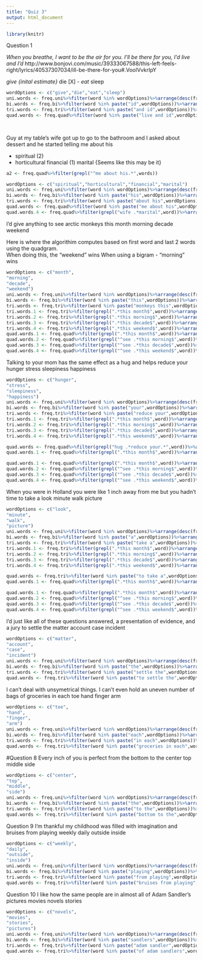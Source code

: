 ```yaml
---
title: "Quiz 3"
output: html_document
---
```

```r
library(knitr)
```

Question 1

_When you breathe, I want to be the air for you. I'll be there for you, I'd live and I'd_
http://www.bonjovi.com/music/39333067588/this-left-feels-right/lyrics/40537307034/ill-be-there-for-you#.VoolVvkrIpY

*give {inital estimate}
*die [X] - 
*eat
*sleep

```r

wordOptions <- c("give","die","eat","sleep")
uni.words <- freq.uni%>%filter(word %in% wordOptions)%>%arrange(desc(freq))
bi.words <- freq.bi%>%filter(word %in% paste("id",wordOptions))%>%arrange(desc(freq))
tri.words <- freq.tri%>%filter(word %in% paste("and id",wordOptions))%>%arrange(desc(freq))
quad.words <- freq.quad%>%filter(word %in% paste("live and id",wordOptions))%>%arrange(desc(freq))

                

```


Guy at my table's wife got up to go to the bathroom and I asked about dessert and he started telling me about his

* spiritual (2)
* horticultural
financial  (1)
marital  {Seems like this may be it}

```r
a2 <- freq.quad%>%filter(grepl("^me about his.*",words))

wordOptions <- c("spiritual","horticultural","financial","marital")
uni.words <- freq.uni%>%filter(word %in% wordOptions)%>%arrange(desc(freq))
bi.words <- freq.bi%>%filter(word %in% paste("his",wordOptions))%>%arrange(desc(freq))
tri.words <- freq.tri%>%filter(word %in% paste("about his",wordOptions))%>%arrange(desc(freq))
quad.words <- freq.quad%>%filter(word %in% paste("me about his",wordOptions))%>%arrange(desc(freq))
quad.words.4 <- freq.quad%>%filter(grepl("wife .*marital",word))%>%arrange(desc(freq))


```

I'd give anything to see arctic monkeys this
month
morning
decade
weekend

Here is where the algorithim computes based on first word and last 2 words using the quadgram.   
When doing this, the "weekend" wins
When using a bigram - "morning" wins


```r
 
wordOptions <- c("month",
"morning",
"decade",
"weekend")
uni.words <- freq.uni%>%filter(word %in% wordOptions)%>%arrange(desc(freq))
bi.words <- freq.bi%>%filter(word %in% paste("this",wordOptions))%>%arrange(desc(freq))
tri.words <- freq.tri%>%filter(word %in% paste("monkeys this",wordOptions))%>%arrange(desc(freq))
tri.words.1 <- freq.tri%>%filter(grepl(".*this month$",word))%>%arrange(desc(freq))
tri.words.2 <- freq.tri%>%filter(grepl(".*this morning$",word))%>%arrange(desc(freq))
tri.words.3 <- freq.tri%>%filter(grepl(".*this decade$",word))%>%arrange(desc(freq))
tri.words.4 <- freq.tri%>%filter(grepl(".*this weekend$",word))%>%arrange(desc(freq))
quad.words.1 <- freq.quad%>%filter(grepl(".*this month$",word))%>%arrange(desc(freq))
quad.words.2 <- freq.quad%>%filter(grepl("^see .*this morning$",word))%>%arrange(desc(freq))
quad.words.3 <- freq.quad%>%filter(grepl("^see .*this decade$",word))%>%arrange(desc(freq))
quad.words.4 <- freq.quad%>%filter(grepl("^see .*this weekend$",word))%>%arrange(desc(freq))

```

Talking to your mom has the same effect as a hug and helps reduce your
hunger
stress
sleepiness
happiness

```r
wordOptions <- c("hunger",
"stress",
"sleepiness",
"happiness")
uni.words <- freq.uni%>%filter(word %in% wordOptions)%>%arrange(desc(freq))
bi.words <- freq.bi%>%filter(word %in% paste("your",wordOptions))%>%arrange(desc(freq))
tri.words <- freq.tri%>%filter(word %in% paste("reduce your",wordOptions))%>%arrange(desc(freq))
tri.words.1 <- freq.tri%>%filter(grepl(".*this month$",word))%>%arrange(desc(freq))
tri.words.2 <- freq.tri%>%filter(grepl(".*this morning$",word))%>%arrange(desc(freq))
tri.words.3 <- freq.tri%>%filter(grepl(".*this decade$",word))%>%arrange(desc(freq))
tri.words.4 <- freq.tri%>%filter(grepl(".*this weekend$",word))%>%arrange(desc(freq))

quad.words <- freq.quad%>%filter(grepl("hug .*reduce your.*",word))%>%arrange(desc(freq))
quad.words.1 <- freq.quad%>%filter(grepl(".*this month$",word))%>%arrange(desc(freq))

quad.words.1 <- freq.quad%>%filter(grepl(".*this month$",word))%>%arrange(desc(freq))
quad.words.2 <- freq.quad%>%filter(grepl("^see .*this morning$",word))%>%arrange(desc(freq))
quad.words.3 <- freq.quad%>%filter(grepl("^see .*this decade$",word))%>%arrange(desc(freq))
quad.words.4 <- freq.quad%>%filter(grepl("^see .*this weekend$",word))%>%arrange(desc(freq))


````

When you were in Holland you were like 1 inch away from me but you hadn't time to take a
look
minute
walk
picture


```r
wordOptions <- c("look",
"minute",
"walk",
"picture")
uni.words <- freq.uni%>%filter(word %in% wordOptions)%>%arrange(desc(freq))
bi.words <- freq.bi%>%filter(word %in% paste("a",wordOptions))%>%arrange(desc(freq))
tri.words <- freq.tri%>%filter(word %in% paste("take a",wordOptions))%>%arrange(desc(freq))
tri.words.1 <- freq.tri%>%filter(grepl(".*this month$",word))%>%arrange(desc(freq))
tri.words.2 <- freq.tri%>%filter(grepl(".*this morning$",word))%>%arrange(desc(freq))
tri.words.3 <- freq.tri%>%filter(grepl(".*this decade$",word))%>%arrange(desc(freq))
tri.words.4 <- freq.tri%>%filter(grepl(".*this weekend$",word))%>%arrange(desc(freq))

quad.words <- freq.tri%>%filter(word %in% paste("to take a",wordOptions))%>%arrange(desc(freq))
quad.words.1 <- freq.quad%>%filter(grepl(".*this month$",word))%>%arrange(desc(freq))

quad.words.1 <- freq.quad%>%filter(grepl(".*this month$",word))%>%arrange(desc(freq))
quad.words.2 <- freq.quad%>%filter(grepl("^see .*this morning$",word))%>%arrange(desc(freq))
quad.words.3 <- freq.quad%>%filter(grepl("^see .*this decade$",word))%>%arrange(desc(freq))
quad.words.4 <- freq.quad%>%filter(grepl("^see .*this weekend$",word))%>%arrange(desc(freq))


```



I'd just like all of these questions answered, a presentation of evidence, and a jury to settle the
matter
account
case
incident
```r
wordOptions <- c("matter",
"account",
"case",
"incident")
uni.words <- freq.uni%>%filter(word %in% wordOptions)%>%arrange(desc(freq))
bi.words <- freq.bi%>%filter(word %in% paste("the",wordOptions))%>%arrange(desc(freq))
tri.words <- freq.tri%>%filter(word %in% paste("settle the",wordOptions))%>%arrange(desc(freq))
quad.words <- freq.tri%>%filter(word %in% paste("to settle the",wordOptions))%>%arrange(desc(freq)) 
```

I can't deal with unsymetrical things. I can't even hold an uneven number of bags of groceries in each
toe
hand
finger
arm


```r
wordOptions <- c("toe",
"hand",
"finger",
"arm")
uni.words <- freq.uni%>%filter(word %in% wordOptions)%>%arrange(desc(freq))
bi.words <- freq.bi%>%filter(word %in% paste("each",wordOptions))%>%arrange(desc(freq))
tri.words <- freq.tri%>%filter(word %in% paste("in each",wordOptions))%>%arrange(desc(freq))
quad.words <- freq.tri%>%filter(word %in% paste("groceries in each",wordOptions))%>%arrange(desc(freq)) 
```

#Question 8
Every inch of you is perfect from the bottom to the
center
top
middle
side

```r
wordOptions <- c("center",
"top",
"middle",
"side")
uni.words <- freq.uni%>%filter(word %in% wordOptions)%>%arrange(desc(freq))
bi.words <- freq.bi%>%filter(word %in% paste("the",wordOptions))%>%arrange(desc(freq))
tri.words <- freq.tri%>%filter(word %in% paste("to the",wordOptions))%>%arrange(desc(freq))
quad.words <- freq.tri%>%filter(word %in% paste("bottom to the",wordOptions))%>%arrange(desc(freq)) 
```

Question 9
I’m thankful my childhood was filled with imagination and bruises from playing
weekly
daily
outside
inside

```r
wordOptions <- c("weekly",
"daily",
"outside",
"inside")
uni.words <- freq.uni%>%filter(word %in% wordOptions)%>%arrange(desc(freq))
bi.words <- freq.bi%>%filter(word %in% paste("playing",wordOptions))%>%arrange(desc(freq))
tri.words <- freq.tri%>%filter(word %in% paste("from playing",wordOptions))%>%arrange(desc(freq))
quad.words <- freq.tri%>%filter(word %in% paste("bruises from playing",wordOptions))%>%arrange(desc(freq)) 
```

Question 10
I like how the same people are in almost all of Adam Sandler's
pictures
movies
novels
stories


```r
wordOptions <- c("novels",
"movies",
"stories",
"pictures")
uni.words <- freq.uni%>%filter(word %in% wordOptions)%>%arrange(desc(freq))
bi.words <- freq.bi%>%filter(word %in% paste("sandlers",wordOptions))%>%arrange(desc(freq))
tri.words <- freq.tri%>%filter(word %in% paste("adam sandler",wordOptions))%>%arrange(desc(freq))
quad.words <- freq.tri%>%filter(word %in% paste("of adam sandlers",wordOptions))%>%arrange(desc(freq)) 
```